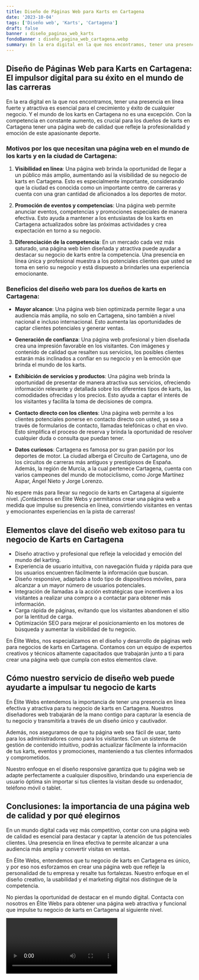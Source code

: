 ```yaml
---
title: Diseño de Páginas Web para Karts en Cartagena
date: '2023-10-04'
tags: ['Diseño web', 'Karts', 'Cartagena']
draft: false
banner : diseño_paginas_web_karts
fondoBanner : diseño_pagina_web_cartagena.webp
summary: En la era digital en la que nos encontramos, tener una presencia en línea fuerte y atractiva es esencial para el crecimiento y éxito de cualquier negocio. Y el mundo de los karts en Cartagena no es una excepción. Con la competencia en constante aumento, es crucial para los dueños de karts en Cartagena tener una página web de calidad que refleje la profesionalidad y emoción de este apasionante deporte.
---
```


## Diseño de Páginas Web para Karts en Cartagena: El impulsor digital para su éxito en el mundo de las carreras

En la era digital en la que nos encontramos, tener una presencia en línea fuerte y atractiva es esencial para el crecimiento y éxito de cualquier negocio. Y el mundo de los karts en Cartagena no es una excepción. Con la competencia en constante aumento, es crucial para los dueños de karts en Cartagena tener una página web de calidad que refleje la profesionalidad y emoción de este apasionante deporte.

### Motivos por los que necesitan una página web en el mundo de los karts y en la ciudad de Cartagena:

1. **Visibilidad en línea**: Una página web brinda la oportunidad de llegar a un público más amplio, aumentando así la visibilidad de su negocio de karts en Cartagena. Esto es especialmente importante, considerando que la ciudad es conocida como un importante centro de carreras y cuenta con una gran cantidad de aficionados a los deportes de motor.

2. **Promoción de eventos y competencias**: Una página web permite anunciar eventos, competencias y promociones especiales de manera efectiva. Esto ayuda a mantener a los entusiastas de los karts en Cartagena actualizados sobre las próximas actividades y crea expectación en torno a su negocio.

3. **Diferenciación de la competencia**: En un mercado cada vez más saturado, una página web bien diseñada y atractiva puede ayudar a destacar su negocio de karts entre la competencia. Una presencia en línea única y profesional muestra a los potenciales clientes que usted se toma en serio su negocio y está dispuesto a brindarles una experiencia emocionante.

### Beneficios del diseño web para los dueños de karts en Cartagena:

- **Mayor alcance**: Una página web bien optimizada permite llegar a una audiencia más amplia, no solo en Cartagena, sino también a nivel nacional e incluso internacional. Esto aumenta las oportunidades de captar clientes potenciales y generar ventas.

- **Generación de confianza**: Una página web profesional y bien diseñada crea una impresión favorable en los visitantes. Con imágenes y contenido de calidad que resalten sus servicios, los posibles clientes estarán más inclinados a confiar en su negocio y en la emoción que brinda el mundo de los karts.

- **Exhibición de servicios y productos**: Una página web brinda la oportunidad de presentar de manera atractiva sus servicios, ofreciendo información relevante y detallada sobre los diferentes tipos de karts, las comodidades ofrecidas y los precios. Esto ayuda a captar el interés de los visitantes y facilita la toma de decisiones de compra.

- **Contacto directo con los clientes**: Una página web permite a los clientes potenciales ponerse en contacto directo con usted, ya sea a través de formularios de contacto, llamadas telefónicas o chat en vivo. Esto simplifica el proceso de reserva y brinda la oportunidad de resolver cualquier duda o consulta que puedan tener.

- **Datos curiosos**: Cartagena es famosa por su gran pasión por los deportes de motor. La ciudad alberga el Circuito de Cartagena, uno de los circuitos de carreras más antiguos y prestigiosos de España. Además, la región de Murcia, a la cual pertenece Cartagena, cuenta con varios campeones del mundo de motociclismo, como Jorge Martínez Aspar, Ángel Nieto y Jorge Lorenzo.

No espere más para llevar su negocio de karts en Cartagena al siguiente nivel. ¡Contáctenos en Élite Webs y permítanos crear una página web a medida que impulse su presencia en línea, convirtiendo visitantes en ventas y emocionantes experiencias en la pista de carreras!

<GifSeo />

<Cta />

## Elementos clave del diseño web exitoso para tu negocio de Karts en Cartagena

- Diseño atractivo y profesional que refleje la velocidad y emoción del mundo del karting.
- Experiencia de usuario intuitiva, con navegación fluida y rápida para que los usuarios encuentren fácilmente la información que buscan.
- Diseño responsive, adaptado a todo tipo de dispositivos móviles, para alcanzar a un mayor número de usuarios potenciales.
- Integración de llamadas a la acción estratégicas que incentiven a los visitantes a realizar una compra o a contactar para obtener más información.
- Carga rápida de páginas, evitando que los visitantes abandonen el sitio por la lentitud de carga.
- Optimización SEO para mejorar el posicionamiento en los motores de búsqueda y aumentar la visibilidad de tu negocio.

En Élite Webs, nos especializamos en el diseño y desarrollo de páginas web para negocios de karts en Cartagena. Contamos con un equipo de expertos creativos y técnicos altamente capacitados que trabajarán junto a ti para crear una página web que cumpla con estos elementos clave.

## Cómo nuestro servicio de diseño web puede ayudarte a impulsar tu negocio de karts

En Élite Webs entendemos la importancia de tener una presencia en línea efectiva y atractiva para tu negocio de karts en Cartagena. Nuestros diseñadores web trabajarán de la mano contigo para capturar la esencia de tu negocio y transmitirla a través de un diseño único y cautivador.

Además, nos aseguramos de que tu página web sea fácil de usar, tanto para los administradores como para los visitantes. Con un sistema de gestión de contenido intuitivo, podrás actualizar fácilmente la información de tus karts, eventos y promociones, manteniendo a tus clientes informados y comprometidos.

Nuestro enfoque en el diseño responsive garantiza que tu página web se adapte perfectamente a cualquier dispositivo, brindando una experiencia de usuario óptima sin importar si tus clientes la visitan desde su ordenador, teléfono móvil o tablet.

## Conclusiones: la importancia de una página web de calidad y por qué elegirnos

En un mundo digital cada vez más competitivo, contar con una página web de calidad es esencial para destacar y captar la atención de tus potenciales clientes. Una presencia en línea efectiva te permite alcanzar a una audiencia más amplia y convertir visitas en ventas.

En Élite Webs, entendemos que tu negocio de karts en Cartagena es único, y por eso nos esforzamos en crear una página web que refleje la personalidad de tu empresa y resalte tus fortalezas. Nuestro enfoque en el diseño creativo, la usabilidad y el marketing digital nos distingue de la competencia.

No pierdas la oportunidad de destacar en el mundo digital. Contacta con nosotros en Élite Webs para obtener una página web atractiva y funcional que impulse tu negocio de karts en Cartagena al siguiente nivel.

<Video />

<CtaBot job='Karts' city='Cartagena'/>

<Gmaps query='Cartagena+españa+maps' />